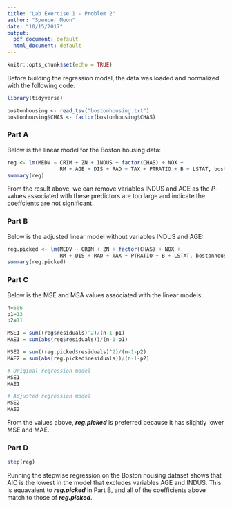 ```yaml
---
title: "Lab Exercise 1 - Problem 2"
author: "Spencer Moon"
date: "10/15/2017"
output:
  pdf_document: default
  html_document: default
---
```


```r
knitr::opts_chunk$set(echo = TRUE)
```


Before building the regression model, the data was loaded and normalized with the following code:

```r
library(tidyverse)

bostonhousing <- read_tsv("bostonhousing.txt")
bostonhousing$CHAS <- factor(bostonhousing$CHAS)
```


### Part A


Below is the linear model for the Boston housing data:

```r
reg <- lm(MEDV ~ CRIM + ZN + INDUS + factor(CHAS) + NOX + 
                 RM + AGE + DIS + RAD + TAX + PTRATIO + B + LSTAT, bostonhousing)
summary(reg)
```

From the result above, we can remove variables INDUS and AGE as the *P*-values associated with these predictors are too large and indicate the coeffcients are not significant.


### Part B


Below is the adjusted linear model without variables INDUS and AGE:

```r
reg.picked <- lm(MEDV ~ CRIM + ZN + factor(CHAS) + NOX + 
                 RM + DIS + RAD + TAX + PTRATIO + B + LSTAT, bostonhousing)
summary(reg.picked)
```


### Part C


Below is the MSE and MSA values associated with the linear models:

```r
n=506 
p1=13 
p2=11

MSE1 = sum((reg$residuals)^2)/(n-1-p1) 
MAE1 = sum(abs(reg$residuals))/(n-1-p1)

MSE2 = sum((reg.picked$residuals)^2)/(n-1-p2) 
MAE2 = sum(abs(reg.picked$residuals))/(n-1-p2)

# Original regression model
MSE1
MAE1

# Adjusted regression model
MSE2
MAE2
```

From the values above, ***reg.picked*** is preferred because it has slightly lower MSE and MAE. 


### Part D


```r
step(reg)
```

Running the stepwise regression on the Boston housing dataset shows that AIC is the lowest in the model that excludes variables AGE and INDUS. This is equavalent to ***reg.picked*** in Part B, and all of the coefficients above match to those of ***reg.picked***. 